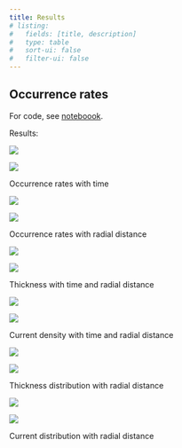 ```yaml
---
title: Results
# listing:
#   fields: [title, description]
#   type: table
#   sort-ui: false
#   filter-ui: false
---
```



## Occurrence rates

For code, see [noteboook](./01_occurence_rate.ipynb).

Results:

::: {#fig-ocr_time layout-ncol=2}
![](../figures/ocr_time_cleaned)

![](../figures/ocr_time_N2_cleaned)

Occurrence rates with time
:::

::: {#fig-ocr_r layout-ncol=2}
![](../figures/ocr_r_cleaned)

![](../figures/ocr_r_N2_cleaned)

Occurrence rates with radial distance
:::

::: {#fig-thickness layout-ncol=2}
![](../figures/thickness_time)

![](../figures/thickness_r)

Thickness with time and radial distance
:::

::: {#fig-current layout-ncol=2}
![](../figures/current_time)

![](../figures/current_r)

Current density with time and radial distance
:::



::: {#fig-current layout-ncol=2}
![](../figures/thickness_r_dist)

![](../figures/thickness_N1_r_dist)

Thickness distribution with radial distance
:::

::: {#fig-current layout-ncol=2}
![](../figures/current_r_dist)

![](../figures/current_N1_r_dist)

Current distribution with radial distance
:::